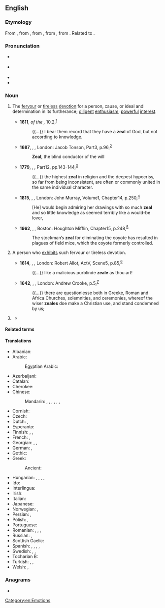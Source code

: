 ==English==

===Etymology===
From {{inh|en|enm|zele}}, from {{der|en|fro|zel}}, from {{der|en|LL.|zēlus}}, from {{der|en|grc|ζῆλος||zeal, jealousy}}, from {{m|grc|ζηλόω||to emulate, to be jealous}}. Related to {{m|en|jealous}}.

===Pronunciation===
* {{a|UK}} {{IPA|en|/ziːl/}}
* {{a|US}} {{IPA|en|/zil/}}
* {{audio|en|en-us-zeal.ogg|Audio (US)}}
* {{rhymes|en|iːl}}

===Noun===
{{en-noun|~}}

# The [[fervour]] or [[tireless]] [[devotion]] for a person, cause, or ideal and determination in its furtherance; [[diligent]] [[enthusiasm]]; [[powerful]] [[interest]].
#: {{ux|en|She extols the virtues of veganism with missionary '''zeal'''.}}
#: {{syn|en|ardour|eagerness|enthusiasm|intensity|passion}}
#: {{ant|en|apathy}}
#* '''1611''', ''{{w|King James Version}} of the {{w|Bible}},'' {{w|Epistle to the Romans|Romans}} 10.2,<sup>[https://www.biblegateway.com/passage/?search=Romans+10&version=KJV]</sup>
#*: {{...}} I bear them record that they have a '''zeal''' of God, but not according to knowledge.
#* '''1687''', {{w|John Dryden}}, ''{{w|The Hind and the Panther}},'' London: Jacob Tonson, Part{{nbsp}}3, p.{{nbsp}}96,<sup>[http://name.umdl.umich.edu/A36627.0001.001]</sup>
#*: '''Zeal''', the blind conductor of the will
#* '''1779''', {{w|David Hume}}, ''{{w|Dialogues Concerning Natural Religion}},'' Part{{nbsp}}12, pp.{{nbsp}}143-144,<sup>[http://name.umdl.umich.edu/004895521.0001.000]</sup>
#*: {{...}} the highest '''zeal'''  in religion and the deepest hypocrisy, so far from being inconsistent, are often or commonly united in the same individual character.
#* '''1815''', {{w|Jane Austen}}, ''{{w|Emma (novel)|Emma}},'' London: John Murray, Volume{{nbsp}}1, Chapter{{nbsp}}14, p.{{nbsp}}250,<sup>[https://archive.org/details/emmanovelinthree131aust/page/n257]</sup>
#*: [He] would begin admiring her drawings with so much '''zeal''' and so little knowledge as seemed terribly like a would-be lover,
#* '''1962''', {{w|Rachel Carson}}, ''{{w|Silent Spring}},'' Boston: Houghton Mifflin, Chapter{{nbsp}}15, p.{{nbsp}}248,<sup>[https://www.fadedpage.com/books/20151002/html.php]</sup>
#*: The stockman’s '''zeal''' for eliminating the coyote has resulted in plagues of field mice, which the coyote formerly controlled.
# {{lb|en|obsolete}} A person who [[exhibit]]s such fervour or tireless devotion.
#: {{syn|en|zealot}}
#* '''1614''', {{w|Ben Jonson}}, ''{{w|Bartholomew Fair (play)|Bartholomew Fair}},'' London: Robert Allot, Act{{nbsp}}V, Scene{{nbsp}}5, p.{{nbsp}}85,<sup>[http://name.umdl.umich.edu/A04633.0001.001]</sup>
#*: {{...}} like a malicious purblinde '''zeale''' as thou art!
#* '''1642''', {{w|Thomas Browne}}, ''{{w|Religio Medici}},'' London: Andrew Crooke, p.{{nbsp}}5,<sup>[http://name.umdl.umich.edu/A29868.0001.001]</sup>
#*: {{...}} there are questionlesse both in Greeke, Roman and Africa Churches, solemnities, and ceremonies, whereof the wiser '''zeales''' doe make a Christian use, and stand condemned by us;
# {{n-g|The [[collective noun]] for a group of [[zebra]]s.}}
#: {{syn|en|dazzle|herd}}
#* {{quote-book|en|title=Zeal of Zebras: Animal Groups on an African Safari|author=Alex Kuskowski|year=2012|page=8|ISBN=1614802807|passage=A '''zeal''' of zebras confuses predators. Each zebra has a different set of stripes.}}

====Related terms====
{{der3|en
|jealous
|jealousy
|zealot
|zealotic
|zealotical
|zealotry
|zealous
|zealously
|zealousness
}}

====Translations====
{{trans-top|fervor or devotion}}
* Albanian: {{t+|sq|cenë}}
* Arabic: {{t|ar|حماس}}
*: Egyptian Arabic: {{t|arz|جهد|m|tr=guhd}}
* Azerbaijani: {{t|az|şövq}}
* Catalan: {{t+|ca|zel|m}}
* Cherokee: {{t|chr|ᎤᏚᎩᎬᏗ|sc=Cher}}
* Chinese:
*: Mandarin: {{t+|cmn|熱心|sc=Hani}}, {{t+|cmn|热心|tr=rèxīn|sc=Hani}}, {{t+|cmn|熱情|sc=Hani}}, {{t+|cmn|热情|tr=rèqíng|sc=Hani}}, {{t+|cmn|激情|tr=jīqíng|sc=Hani}}, {{t+|cmn|熱忱|sc=Hani}}, {{t+|cmn|热忱|tr=rèchén|sc=Hani}}
* Cornish: {{t|kw|diwysykter|m}}
* Czech: {{t|cs|horlivost|f}}
* Dutch: {{t+|nl|ijver|m}}, {{t+|nl|geestdrift|m}}
* Esperanto: {{t+|eo|fervoro}}
* Finnish: {{t+|fi|into}}, {{t+|fi|intohimo}}, {{t+|fi|kiihko}}
* French: {{t+|fr|zèle|m}}, {{t+|fr|assiduité|f}}
* Georgian: {{t|ka|გულმოდგინება}}, {{t|ka|სიბეჯითე}}, {{t|ka|თავგამოდება}}
* German: {{t+|de|Eifer|m}}, {{t+|de|Begeisterung|f}}
* Gothic: {{t|got|𐌰𐌻𐌾𐌰𐌽|n}}
* Greek:
*: Ancient: {{t|grc|προθυμία|f}}
{{trans-mid}}
* Hungarian: {{t+|hu|buzgóság}}, {{t+|hu|buzgalom}}, {{t+|hu|lelkesedés}}, {{t+|hu|hév}}, {{t|hu|hevület}}
* Ido: {{t+|io|zelo}}
* Interlingua: {{t+|ia|zelo}}
* Irish: {{t|ga|díograis|f}}
* Italian: {{t+|it|zelo|m}}
* Japanese: {{t+|ja|熱情|tr=netsujō}}
* Norwegian: {{t+|no|engasjement|n}}, {{t|no|iver|m}}
* Persian: {{t+|fa|غیرت|tr=ğeyrat}}, {{t+|fa|تعصب|tr=ta'assob}}
* Polish: {{t+|pl|zapał|m-in}}, {{t+|pl|gorliwość|f}}
* Portuguese: {{t+|pt|zelo|m}}
* Romanian: {{t+|ro|zel|n}}, {{t+|ro|ardoare|f}}, {{t+|ro|râvnă|f}}, {{t+|ro|sârguință|f}}
* Russian: {{t+|ru|рве́ние|n}}, {{t+|ru|усе́рдие|n}}
* Scottish Gaelic: {{t|gd|eud|m}}
* Spanish: {{t+|es|ahínco|m}}, {{t+|es|fervor|m}}, {{t+|es|celo|m}}, {{t+|es|entusiasmo|m}}, {{t+|es|denuedo|m}}
* Swedish: {{t+|sv|iver}}, {{t+|sv|nit|c}}, {{t|sv|nitälskan|c}}
* Tocharian B: {{t|txb|spelkke}}
* Turkish: {{t+|tr|hırs}}, {{t+|tr|şevk}}, {{t+|tr|heves}}
* Welsh: {{t|cy|sêl|f}}, {{t|cy|selogrwydd|m}}
{{trans-bottom}}

===Anagrams===
* {{anagrams|en|a=aelz|Elza|laze|zale}}

[[Category:en:Emotions]]